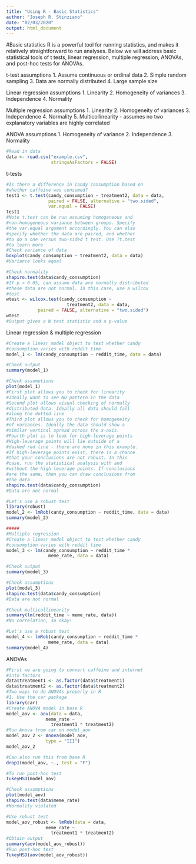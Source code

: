 ```yaml
---
title: "Using R - Basic Statistics"
author: "Joseph R. Stinziano"
date: "02/03/2020"
output: html_document
---
```

#Basic statistics
R is a powerful tool for running statistics, and makes
it relatively straightforward to run analyses. Below
we will address basic statistical tools of t tests,
linear regression, multiple regression, ANOVAs, and
post-hoc tests for ANOVAs.

t-test assumptions
1. Assume continuous or ordinal data
2. Simple random sampling
3. Data are normally distributed
4. Large sample size

Linear regression assumptions
1. Linearity
2. Homogeneity of variances 
3. Independence
4. Normality

Multiple regression assumptions
1. Linearity
2. Homogeneity of variances
3. Independence
4. Normality
5. Multicollinearity - assumes no two explanatory
variables are highly correlated

ANOVA assumptions
1. Homogeneity of variance
2. Independence
3. Normality


```r
#Read in data
data <- read.csv("example.csv",
                 stringsAsFactors = FALSE)
```

t-tests
```r
#Is there a difference in candy consumption based on
#whether caffeine was consumed?
test1 <- t.test(candy_consumption ~ treatment2, data = data,
                paired = FALSE, alternative = "two.sided",
                var.equal = FALSE)
test1
#Note t.test can be run assuming homogeneous and
#non-homogeneous variance between groups. Specify
#the var.equal argument accordingly. You can also
#specify whether the data are paired, and whether
#to do a one versus two-sided t test. Use ?t.test
#to learn more
#Check variance of data
boxplot(candy_consumption ~ treatment2, data = data)
#Variance looks equal

#Check normality
shapiro.test(data$candy_consumption)
#If p > 0.05, can assume data are normally distributed
#these data are not normal. In this case, use a wilcox
#test
wtest <- wilcox.test(candy_consumption ~ 
                       treatment2, data = data,
            paired = FALSE, alternative = "two.sided")
wtest
#Output gives a W test statistic and a p-value
```

Linear regression & multiple regression
```r
#Create a linear model object to test whether candy
#consumption varies with reddit time
model_1 <- lm(candy_consumption ~ reddit_time, data = data)

#Check output
summary(model_1)

#Check assumptions
plot(model_1)
#First plot allows you to check for linearity
#Ideally want to see NO pattern in the data
#Second plot allows visual checking of normally
#distributed data. Ideally all data should fall
#along the dotted line
#Third plot allows you to check for homogeneity
#of variances. Ideally the data should show a
#similar vertical spread across the x-axis.
#Fourth plot is to look for high-leverage points
#High-leverage points will lie outside of a 
#dashed red line - there are none in this example.
#If high-leverage points exist, there is a chance
#that your conclusions are not robust. In this
#case, run the statistical analysis with and
#without the high leverage points. If conclusions
#are the same, then you can draw conclusions from
#the data.
shapiro.test(data$candy_consumption)
#Data are not normal

#Let's use a robust test
library(robust)
model_2 <- lmRob(candy_consumption ~ reddit_time, data = data)
summary(model_2)

#####
#Multiple regression
#Create a linear model object to test whether candy
#consumption varies with reddit time
model_3 <- lm(candy_consumption ~ reddit_time *
                meme_rate, data = data)

#Check output
summary(model_3)

#Check assumptions
plot(model_3)
shapiro.test(data$candy_consumption)
#Data are not normal

#Check multicollinearity
summary(lm(reddit_time ~ meme_rate, data))
#No correlation, so okay!

#Let's use a robust test
model_4 <- lmRob(candy_consumption ~ reddit_time *
                meme_rate, data = data)
summary(model_4)
```

ANOVAs
```r
#First we are going to convert caffeine and internet
#into factors
data$treatment1 <- as.factor(data$treatment1)
data$treatment2 <- as.factor(data$treatment2)
#Two ways to do ANOVAs properly in R
#1. Use the car package
library(car)
#Create ANOVA model in base R
model_aov <- aov(data = data,
               meme_rate ~ 
                 treatment1 * treatment2)
#Run Anova from car on model_aov
model_aov_2 <- Anova(model_aov,
               type = "III")
model_aov_2

#Can also run this from base R
drop1(model_aov, ~., test = "F")

#To run post-hoc test
TukeyHSD(model_aov)

#Check assumptions
plot(model_aov)
shapiro.test(data$meme_rate)
#Normality violated

#Use robust test
model_aov_robust <- lmRob(data = data,
               meme_rate ~ 
                 treatment1 * treatment2)
#Obtain output
summary(aov(model_aov_robust))
#Run post-hoc test
TukeyHSD(aov(model_aov_robust))
```